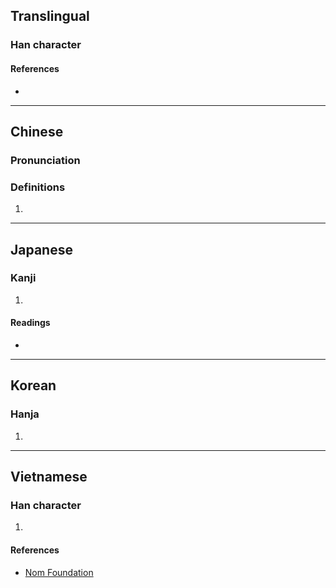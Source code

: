 {{character info/new}}
==Translingual==

===Han character===
{{Han char|rn=46|rad=山|as=06|sn=9|four=27720|canj=UPA|ids=⿰山旬}}

====References====
* {{Han ref|kx=0310.170|dkj=08028|dj=0610.120|hdz=10771.100|uh=5CCB|ud=23755|bh=CE7D|bd=52861}}

----
==Chinese==
{{zh-forms}}

===Pronunciation===
{{zh-pron
|m=xún
|m-s=
|c=seon1
|c-t=
|g=
|h=pfs=
|j=
|md=
|mn=
|mn-t=
|w=
|x=
|mc=y
|oc=y
|cat=a
}}

===Definitions===
{{zh-hanzi}}

# {{zh-only|嶙峋}}
----

==Japanese==

===Kanji===
{{ja-kanji|grade=|rs=山06}}

# {{defn|lang=ja|sort=山06}}

====Readings====
* {{ja-readings|on=[[しゅん]] (shun)|kun=}}

----

==Korean==

===Hanja===
{{ko-hanja|hangeul=[[순]]|rv=sun|mr=sun}}

# {{defn|lang=ko|sort=山06}}

----

==Vietnamese==

===Han character===
{{vi-readings|rs=山06|hanviet=tuân}}

# {{defn|lang=vi|sort=山06}}

====References====
* [http://nomfoundation.org/common/nom_details.php?codepoint=5ccb Nom Foundation]